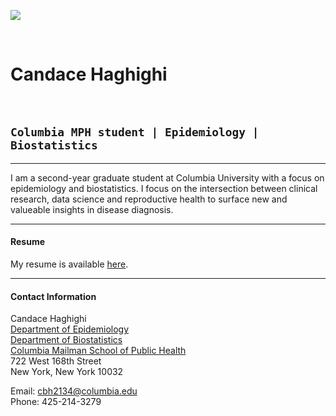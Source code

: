 <br>
<br>
  
![](http://www.columbia.edu/~sw2206/cu_mailman_logo.png) 

<br>

# **Candace Haghighi**
<br>

## `Columbia MPH student | Epidemiology | Biostatistics`


***

I am a second-year graduate student at Columbia University with a focus on epidemiology and biostatistics. I focus on the intersection between clinical research, data science and reproductive health to surface new and valueable insights in disease diagnosis.

***

#### Resume

My resume is available [here](https://candacehaghighi.github.io/resumepage.html).

***

#### Contact Information

Candace Haghighi <br>
[Department of Epidemiology](https://www.mailman.columbia.edu/become-student/departments/epidemiology) <br>
[Department of Biostatistics](http://www.mailman.columbia.edu/academic-departments/biostatistics)  <br>
[Columbia Mailman School of Public Health](http://www.mailman.columbia.edu/)  
722 West 168th Street  
New York, New York 10032  

Email: [cbh2134@columbia.edu](mailto:cbh2134@columbia.edu)  
Phone: 425-214-3279

<br>
<br>
